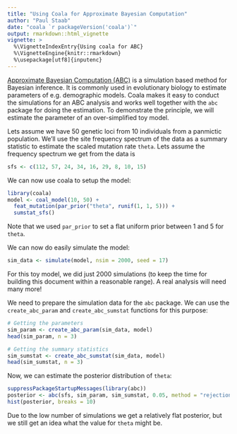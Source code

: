 ```yaml
---
title: "Using Coala for Approximate Bayesian Computation"
author: "Paul Staab"
date: "coala `r packageVersion('coala')`"
output: rmarkdown::html_vignette
vignette: >
  %\VignetteIndexEntry{Using coala for ABC}
  %\VignetteEngine{knitr::rmarkdown}
  %\usepackage[utf8]{inputenc}
---
```


[Approximate Bayesian Computation (ABC)](http://en.wikipedia.org/wiki/Approximate_Bayesian_computation)
is a simulation based method for Bayesian inference. It is commonly used in
evolutionary biology to estimate parameters of e.g. demographic models.
Coala makes it easy to conduct the simulations for an ABC analysis and works
well together with the `abc` package for doing the estimation. 
To demonstrate the principle, we will estimate the parameter of an 
over-simplified toy model. 

Lets assume we have 50 genetic loci from 10 individuals from a panmictic 
population. We'll use the site frequency spectrum of the data as a summary
statistic to estimate the scaled mutation rate `theta`. Lets assume the
frequency spectrum we get from the data is

```r
sfs <- c(112, 57, 24, 34, 16, 29, 8, 10, 15)
```



We can now use coala to setup the model:

```r
library(coala)
model <- coal_model(10, 50) +
  feat_mutation(par_prior("theta", runif(1, 1, 5))) +
  sumstat_sfs()
```

Note that we used `par_prior` to set a flat uniform prior between 1 and 5 for
`theta`. 

We can now do easily simulate the model:

```r
sim_data <- simulate(model, nsim = 2000, seed = 17)
```

For this toy model, we did just 2000 simulations (to keep the time for
building this document within a reasonable range). A real analysis will need
many more!


We need to prepare the simulation data for the `abc` package. We can use
the `create_abc_param` and `create_abc_sumstat` functions for this purpose:

```r
# Getting the parameters
sim_param <- create_abc_param(sim_data, model)
head(sim_param, n = 3)

# Getting the summary statistics
sim_sumstat <- create_abc_sumstat(sim_data, model)
head(sim_sumstat, n = 3)
```


Now, we can estimate the posterior distribution of `theta`:

```r
suppressPackageStartupMessages(library(abc))
posterior <- abc(sfs, sim_param, sim_sumstat, 0.05, method = "rejection")
hist(posterior, breaks = 10)
```

Due to the low number of simulations we get a relatively flat posterior,
but we still get an idea what the value for `theta` might be.

